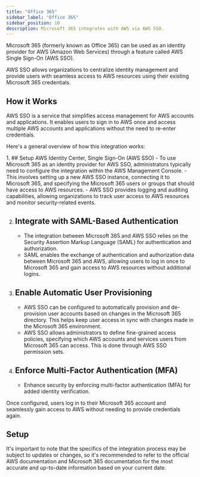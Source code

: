 ```yaml
---
title: "Office 365"
sidebar_label: "Office 365"
sidebar_position: 10
description: Microsoft 365 integrates with AWS via AWS SSO.
---
```


<Intro>
Microsoft 365 (formerly known as Office 365) can be used as an identity provider for AWS (Amazon Web Services) through a feature called AWS Single Sign-On (AWS SSO).
</Intro>

AWS SSO allows organizations to centralize identity management and provide users with seamless access to AWS resources using their existing Microsoft 365 credentials.

## How it Works

AWS SSO is a service that simplifies access management for AWS accounts and applications. It enables users to sign in to AWS once and access multiple AWS accounts and applications without the need to re-enter credentials.

Here's a general overview of how this integration works:

<Steps>
1. ## Setup AWS Identity Center, Single Sign-On (AWS SSO)
    - To use Microsoft 365 as an identity provider for AWS SSO, administrators typically need to configure the integration within the AWS Management Console.
    - This involves setting up a new AWS SSO instance, connecting it to Microsoft 365, and specifying the Microsoft 365 users or groups that should have access to AWS resources.
    - AWS SSO provides logging and auditing capabilities, allowing organizations to track user access to AWS resources and monitor security-related events.

2. ## Integrate with SAML-Based Authentication

    - The integration between Microsoft 365 and AWS SSO relies on the Security Assertion Markup Language (SAML) for authentication and authorization.
    - SAML enables the exchange of authentication and authorization data between Microsoft 365 and AWS, allowing users to log in once to Microsoft 365 and gain access to AWS resources without additional logins.

3. ## Enable Automatic User Provisioning

    - AWS SSO can be configured to automatically provision and de-provision user accounts based on changes in the Microsoft 365 directory. This helps keep user access in sync with changes made in the Microsoft 365 environment.
    - AWS SSO allows administrators to define fine-grained access policies, specifying which AWS accounts and services users from Microsoft 365 can access. This is done through AWS SSO permission sets.

4. ## Enforce Multi-Factor Authentication (MFA)

    - Enhance security by enforcing multi-factor authentication (MFA) for added identity verification.

</Steps>

Once configured, users log in to their Microsoft 365 account and seamlessly gain access to AWS without needing to provide credentials again.


## Setup


It's important to note that the specifics of the integration process may be subject to updates or changes, so it's recommended to refer to the official AWS documentation and Microsoft 365 documentation for the most accurate and up-to-date information based on your current date.

<DocCardList/>
